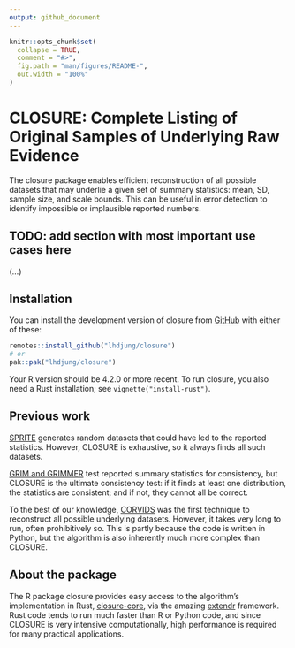```yaml
---
output: github_document
---
```


<!-- README.md is generated from README.Rmd. Please edit that file -->

```r
knitr::opts_chunk$set(
  collapse = TRUE,
  comment = "#>",
  fig.path = "man/figures/README-",
  out.width = "100%"
)
```

# CLOSURE: Complete Listing of Original Samples of Underlying Raw Evidence

<!-- badges: start -->

<!-- badges: end -->

The closure package enables efficient reconstruction of all possible datasets that may underlie a given set of summary statistics: mean, SD, sample size, and scale bounds. This can be useful in error detection to identify impossible or implausible reported numbers.

## TODO: add section with most important use cases here

(...)

## Installation

You can install the development version of closure from [GitHub](https://github.com/) with either of these:

``` r
remotes::install_github("lhdjung/closure")
# or
pak::pak("lhdjung/closure")
```

Your R version should be 4.2.0 or more recent. To run closure, you also need a Rust installation; see `vignette("install-rust")`.

## Previous work

[SPRITE](https://lukaswallrich.github.io/rsprite2) generates random datasets that could have led to the reported statistics. However, CLOSURE is exhaustive, so it always finds all such datasets.

[GRIM and GRIMMER](https://lhdjung.github.io/scrutiny/) test reported summary statistics for consistency, but CLOSURE is the ultimate consistency test: if it finds at least one distribution, the statistics are consistent; and if not, they cannot all be correct.

To the best of our knowledge, [CORVIDS](https://github.com/katherinemwood/corvids) was the first technique to reconstruct all possible underlying datasets. However, it takes very long to run, often prohibitively so. This is partly because the code is written in Python, but the algorithm is also inherently much more complex than CLOSURE.

## About the package

The R package closure provides easy access to the algorithm's implementation in Rust, [closure-core](https://crates.io/crates/closure-core), via the amazing [extendr](https://extendr.github.io/) framework. Rust code tends to run much faster than R or Python code, and since CLOSURE is very intensive computationally, high performance is required for many practical applications.
